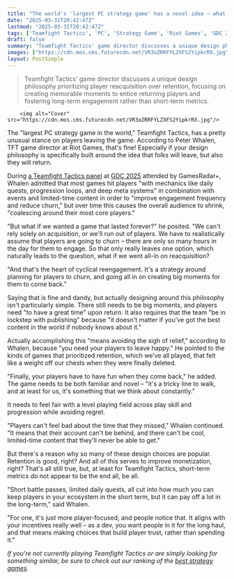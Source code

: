 ```yaml
---
title: "The world's 'largest PC strategy game' has a novel idea – what if it was OK for people to leave?"
date: "2025-03-31T20:42:47Z"
lastmod: "2025-03-31T20:42:47Z"
tags: ['Teamfight Tactics', 'PC', 'Strategy Game', 'Riot Games', 'GDC 2025', 'Live Service Game']
draft: false
summary: "Teamfight Tactics' game director discusses a unique design philosophy prioritizing player reacquisition over retention, focusing on creating memorable moments to entice returning players and fostering long-term engagement rather than short-term metrics."
images: ["https://cdn.mos.cms.futurecdn.net/VR3oZRRFYLZXFS2YipkrRX.jpg"]
layout: PostSimple
---
```

> Teamfight Tactics' game director discusses a unique design philosophy prioritizing player reacquisition over retention, focusing on creating memorable moments to entice returning players and fostering long-term engagement rather than short-term metrics.


        <img alt="Cover" src="https://cdn.mos.cms.futurecdn.net/VR3oZRRFYLZXFS2YipkrRX.jpg"/>
        
The "largest PC strategy game in the world," Teamfight Tactics, has a pretty unusual stance on players leaving the game. According to Peter Whalen, TFT game director at Riot Games, that's fine! Especially if your design philosophy is specifically built around the idea that folks will leave, but also they will return.

During [a Teamfight Tactics panel](https://schedule.gdconf.com/session/live-service-games-summit-welcome-back-tacticians-how-teamfight-tactics-supports-returning-players/908552) at [GDC 2025](https://www.gamesradar.com/tag/gdc-2025/) attended by GamesRadar+, Whalen admitted that most games hit players "with mechanics like daily quests, progression loops, and deep meta systems" in combination with events and limited-time content in order to "improve engagement frequency and reduce churn," but over time this causes the overall audience to shrink, "coalescing around their most core players."

"But what if we wanted a game that lasted forever?" he posited. "We can't rely solely on acquisition, or we'll run out of players. We have to realistically assume that players are going to churn – there are only so many hours in the day for them to engage. So that only really leaves one option, which naturally leads to the question, what if we went all-in on reacquisition?

"And that's the heart of cyclical reengagement. It's a strategy around planning for players to churn, and going all in on creating big moments for them to come back."



Saying that is fine and dandy, but actually designing around this philosophy isn't particularly simple. There still needs to be big moments, and players need "to have a great time" upon return. It also requires that the team "be in lockstep with publishing" because "it doesn't matter if you've got the best content in the world if nobody knows about it."

Actually accomplishing this "means avoiding the sigh of relief," according to Whalen, because "you need your players to leave happy." He pointed to the kinds of games that prioritized retention, which we’ve all played, that felt like a weight off our chests when they were finally deleted.

"Finally, your players have to have fun when they come back," he added. The game needs to be both familiar and novel – "it's a tricky line to walk, and at least for us, it's something that we think about constantly."

It needs to feel fair with a level playing field across play skill and progression while avoiding regret.

"Players can't feel bad about the time that they missed," Whalen continued. "It means that their account can't be behind, and there can't be cool, limited-time content that they'll never be able to get."

But there's a reason why so many of these design choices are popular. Retention is good, right? And all of this serves to improve monetization, right? That's all still true, but, at least for Teamfight Tactics, short-term metrics do not appear to be the end all, be all.

"Short battle passes, limited daily quests, all cut into how much you can keep players in your ecosystem in the short term, but it can pay off a lot in the long-term," said Whalen.

"For one, it's just more player-focused, and people notice that. It aligns with your incentives really well – as a dev, you want people in it for the long haul, and that means making choices that build player trust, rather than spending it."

*If you're not currently playing Teamfight Tactics or are simply looking for something similar, be sure to check out our ranking of the *[<em>best strategy games</em>](https://www.gamesradar.com/best-strategy-games/)*.*
        
